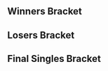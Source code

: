 {{DISPLAYTITLE:NorCal Loves Teams: Singles Bracket}}{{SetGame|melee}}{{tabs static
|name1=Overview
|link1=NorCal Loves Teams
|name2=Singles Pools
|link2=NorCal Loves Teams/Singles Pools
|name3=Singles Bracket
|link3=NorCal Loves Teams/Singles Bracket
|name4=Doubles Bracket
|link4=NorCal Loves Teams/Doubles Bracket
|This=3
}}
==Winners Bracket==
{{Template:32DEWBracketA
|tourneylink=NorCal Loves Teams
|tourneyname=NorCal Loves Teams
|column-width=160

|r1m1p1=Shroomed |r1m1p1flag=us |r1m1p1score=2 |r1m1win=1
|r1m1p2=L |r1m1p2flag=us |r1m1p2score=0
|r1m2p1=Tafokints |r1m2p1flag=us |r1m2p1score=1 |r1m2win=2
|r1m2p2=Ralph |r1m2p2flag=us |r1m2p2score=2
|r1m3p1=Cactuar |r1m3p1flag=us |r1m3p1score=2 |r1m3win=1
|r1m3p2=w33dL0rd840 |r1m3p2flag=us |r1m3p2score=0
|r1m4p1=Darkatma |r1m4p1flag=us |r1m4p1score=0 |r1m4win=2
|r1m4p2=Spark |r1m4p2flag=us |r1m4p2score=2
|r1m5p1=PewPewU |r1m5p1flag=us |r1m5p1score=2 |r1m5win=1
|r1m5p2=Darrell |r1m5p2flag=us |r1m5p2score=0
|r1m6p1=Captain Faceroll |r1m6p1flag=us |r1m6p1score=2 |r1m6win=1
|r1m6p2=Frootloop |r1m6p2flag=us |r1m6p2score=0
|r1m7p1=The Moon |r1m7p1flag=us |r1m7p1score=2 |r1m7win=1
|r1m7p2=Arcadia |r1m7p2flag=us |r1m7p2score=0
|r1m8p1=CDK |r1m8p1flag=us |r1m8p1score=2 |r1m8win=1
|r1m8p2=SilentSpectre |r1m8p2flag=us |r1m8p2score=0

|r1m9p1=S2J |r1m9p1flag=us |r1m9p1score=2 |r1m9win=1
|r1m9p2=Alan |r1m9p2flag=us |r1m9p2score=0
|r1m10p1=HomeMadeWaffles |r1m10p1flag=us |r1m10p1score=2 |r1m10win=1
|r1m10p2=NMW |r1m10p2flag=us |r1m10p2score=1
|r1m11p1=Laudandus  |r1m11p1flag=us |r1m11p1score=2 |r1m11win=1
|r1m11p2=Mikkuz |r1m11p2flag=us |r1m11p2score=1
|r1m12p1=Alex19 |r1m12p1flag=us |r1m12p1score=2 |r1m12win=1
|r1m12p2=Ky |r1m12p2flag=us |r1m12p2score=1
|r1m13p1=Nintendude |r1m13p1flag=us |r1m13p1score=2 |r1m13win=1
|r1m13p2=s0ft |r1m13p2flag=us |r1m13p2score=0
|r1m14p1=Reno |r1m14p1flag=us |r1m14p1score=1 |r1m14win=2
|r1m14p2=Toph |r1m14p2flag=us |r1m14p2score=2
|r1m15p1=HugS |r1m15p1flag=us |r1m15p1score=2 |r1m15win=1
|r1m15p2=Dr. Z |r1m15p2flag=us |r1m15p2score=0
|r1m16p1=Azusa |r1m16p1flag=us |r1m16p1score=2 |r1m16win=1
|r1m16p2=Phil |r1m16p2flag=us |r1m16p2score=0

|r2m1p1=Shroomed |r2m1p1flag=us |r2m1p1score=2 |r2m1win=1
|r2m1p2=Ralph |r2m1p2flag=us |r2m1p2score=0
|r2m2p1=Cactuar |r2m2p1flag=us |r2m2p1score=2 |r2m2win=1
|r2m2p2=Spark |r2m2p2flag=us |r2m2p2score=0
|r2m3p1=PewPewU |r2m3p1flag=us |r2m3p1score=0 |r2m3win=2
|r2m3p2=Captain Faceroll |r2m3p2flag=us |r2m3p2score=2

|r2m4p1=The Moon |r2m4p1flag=us |r2m4p1score=1 |r2m4win=2
|r2m4p2=CDK |r2m4p2flag=us |r2m4p2score=2
|r2m4p1char1=marth |r2m4p2char1=fox |r2m4p1stock1=0 |r2m4p2stock1=2 |r2m4win1=2 |r2m4stage1=Battlefield
|r2m4p1char2=marth |r2m4p2char2=fox |r2m4p1stock2=2 |r2m4p2stock2=0 |r2m4win2=1 |r2m4stage2=Yoshi's Story
|r2m4p1char3=marth |r2m4p2char3=fox |r2m4p1stock3=0 |r2m4p2stock3=2 |r2m4win3=2 |r2m4stage3=Pokémon Stadium
|r2m4details={{BracketMatchDetails|preview=|lrthread=|interview=|recap=|comment=|live=|vod=https://www.youtube.com/watch?v=QMQEgjdhCFQ}}

|r2m5p1=S2J |r2m5p1flag=us |r2m5p1score=2 |r2m5win=1
|r2m5p2=HomeMadeWaffles |r2m5p2flag=us |r2m5p2score=0
|r2m6p1=Laudandus |r2m6p1flag=us |r2m6p1score=2 |r2m6win=1
|r2m6p2=Alex19 |r2m6p2flag=us |r2m6p2score=1
|r2m7p1=Nintendude |r2m7p1flag=us |r2m7p1score=2 |r2m7win=1
|r2m7p2=Toph |r2m7p2flag=us |r2m7p2score=1
|r2m8p1=HugS |r2m8p1flag=us |r2m8p1score=1 |r2m8win=2
|r2m8p2=Azusa |r2m8p2flag=us |r2m8p2score=2

|r3m1p1=Shroomed |r3m1p1flag=us |r3m1p1score=2 |r3m1win=1
|r3m1p2=Cactuar |r3m1p2flag=us |r3m1p2score=0
|r3m2p1=Captain Faceroll |r3m2p1flag=us |r3m2p1score=0 |r3m2win=2
|r3m2p2=CDK |r3m2p2flag=us |r3m2p2score=2

|r3m3p1=S2J |r3m3p1flag=us |r3m3p1score=2 |r3m3win=1
|r3m3p2=Laudandus |r3m3p2flag=us |r3m3p2score=0
|r3m3p1char1=cf |r3m3p2char1=sheik |r3m3p1stock1=2 |r3m3p2stock1=0 |r3m3win1=1 |r3m3stage1=Battlefield
|r3m3p1char2=cf |r3m3p2char2=sheik |r3m3p1stock2=1 |r3m3p2stock2=0 |r3m3win2=1 |r3m3stage2=Final Destination
|r3m3details={{BracketMatchDetails|preview=|lrthread=|interview=|recap=|comment=|live=|vod=https://www.youtube.com/watch?v=vpwPCzctfoo}}

|r3m4p1=Nintendude |r3m4p1flag=us |r3m4p1score=2 |r3m4win=1
|r3m4p2=Azusa |r3m4p2flag=us |r3m4p2score=0
|r3m4p1char1=ic |r3m4p2char1=peach |r3m4p1stock1=2 |r3m4p2stock1=0 |r3m4win1=1 |r3m4stage1=Battlefield
|r3m4p1char2=ic |r3m4p2char2=peach |r3m4p1stock2=1 |r3m4p2stock2=0 |r3m4win2=1 |r3m4stage2=Yoshi's Story
|r3m4details={{BracketMatchDetails|preview=|lrthread=|interview=|recap=|comment=|live=|vod=https://www.youtube.com/watch?v=yZwKeKBcWiY}}

|r4m1p1=Shroomed |r4m1p1flag=us |r4m1p1score=3 |r4m1win=1
|r4m1p2=CDK |r4m1p2flag=us |r4m1p2score=0
|r4m1p1char1=sheik |r4m1p2char1=fox |r4m1p1stock1=1 |r4m1p2stock1=0 |r4m1win1=1 |r4m1stage1=Battlefield
|r4m1p1char2=sheik |r4m1p2char2=fox |r4m1p1stock2=1 |r4m1p2stock2=0 |r4m1win2=1 |r4m1stage2=Dream Land
|r4m1p1char3=sheik |r4m1p2char3=fox |r4m1p1stock3=2 |r4m1p2stock3=0 |r4m1win3=1 |r4m1stage3=Pokémon Stadium
|r4m1date=September 10, 2016
|r4m1finished=
|r4m1details={{BracketMatchDetails|comment=|preview=|lrthread=|vod=https://www.youtube.com/watch?v=lPscZAi7u84|interview=|recap=}}


|r4m2p1=S2J |r4m2p1flag=us |r4m2p1score=3 |r4m2win=1
|r4m2p2=Nintendude |r4m2p2flag=us |r4m2p2score=2
|r4m2p1char1=cf |r4m2p2char1=ic |r4m2p1stock1=0 |r4m2p2stock1=1 |r4m2win1=2 |r4m2stage1=Fountain of Dreams
|r4m2p1char2=cf |r4m2p2char2=ic |r4m2p1stock2=3 |r4m2p2stock2=0 |r4m2win2=1 |r4m2stage2=Battlefield
|r4m2p1char3=cf |r4m2p2char3=ic |r4m2p1stock3=1 |r4m2p2stock3=0 |r4m2win3=1 |r4m2stage3=Final Destination
|r4m2p1char4=cf |r4m2p2char4=ic |r4m2p1stock4=0 |r4m2p2stock4=1 |r4m2win4=2 |r4m2stage4=Final Destination
|r4m2p1char5=cf |r4m2p2char5=ic |r4m2p1stock5=1 |r4m2p2stock5=0 |r4m2win5=1 |r4m2stage5=Pokémon Stadium
|r4m2date=September 10, 2016
|r4m2finished=
|r4m2details={{BracketMatchDetails|comment=|preview=|lrthread=|vod=https://www.youtube.com/watch?v=HbWHWFrPwII|interview=|recap=}}
}}

==Losers Bracket==
{{32DELBracketSmwA
|tourneylink=NorCal Loves Teams
|tourneyname=NorCal Loves Teams
|l1placement=25-32
|l2placement=17-24
|l3placement=13-16
|l4placement=9-12
|l5placement=7-8
|l6placement=5-6
|column-width=160

|l1m1p1=L |l1m1p1flag=us |l1m1p1score=1 |l1m1win=2
|l1m1p2=Tafokints |l1m1p2flag=us |l1m1p2score=2
|l1m2p1=w33dL0rd840 |l1m2p1flag=us |l1m2p1score=0 |l1m2win=2
|l1m2p2=Darkatma |l1m2p2flag=us |l1m2p2score=2
|l1m3p1=Darrell |l1m3p1flag=us |l1m3p1score=2 |l1m3win=1
|l1m3p2=Frootloop |l1m3p2flag=us |l1m3p2score=1
|l1m4p1=Arcadia |l1m4p1flag=us |l1m4p1score=0 |l1m4win=2
|l1m4p2=SilentSpectre |l1m4p2flag=us |l1m4p2score=2
|l1m5p1=Alan |l1m5p1flag=us |l1m5p1score=1 |l1m5win=2
|l1m5p2=NMW |l1m5p2flag=us |l1m5p2score=2
|l1m6p1=Mikkuz |l1m6p1flag=us |l1m6p1score=0 |l1m6win=2
|l1m6p2=Ky |l1m6p2flag=us |l1m6p2score=2
|l1m7p1=s0ft |l1m7p1flag=us |l1m7p1score=2 |l1m7win=1
|l1m7p2=Reno |l1m7p2flag=us |l1m7p2score=0
|l1m8p1=Dr. Z |l1m8p1flag=us |l1m8p1score=0 |l1m8win=2
|l1m8p2=Phil |l1m8p2flag=us |l1m8p2score=2

|l2m1p1=HugS |l2m1p1flag=us |l2m1p1score=2 |l2m1win=1
|l2m1p2=Tafokints |l2m1p2flag=us |l2m1p2score=0
|l2m2p1=Toph |l2m2p1flag=us |l2m2p1score=0 |l2m2win=2
|l2m2p2=Darkatma |l2m2p2flag=us |l2m2p2score=2

|l2m3p1=Alex19 |l2m3p1flag=us |l2m3p1score=0 |l2m3win=2
|l2m3p2=Darrell |l2m3p2flag=us |l2m3p2score=2
|l2m3p1char1=fox |l2m3p2char1=samus |l2m3p1stock1=0 |l2m3p2stock1=2 |l2m3win1=2 |l2m3stage1=Battlefield
|l2m3p1char2=fox |l2m3p2char2=samus |l2m3p1stock2=0 |l2m3p2stock2=2 |l2m3win2=2 |l2m3stage2=Yoshi's Story
|l2m3details={{BracketMatchDetails|preview=|lrthread=|interview=|recap=|comment=|live=|vod=https://www.youtube.com/watch?v=XSsGXmv9WpA}}

|l2m4p1=HomeMadeWaffles |l2m4p1flag=us |l2m4p1score=2 |l2m4win=1
|l2m4p2=SilentSpectre |l2m4p2flag=us |l2m4p2score=1
|l2m5p1=The Moon |l2m5p1flag=us |l2m5p1score=2 |l2m5win=1
|l2m5p2=NMW |l2m5p2flag=us |l2m5p2score=0
|l2m6p1=PewPewU |l2m6p1flag=us |l2m6p1score=2 |l2m6win=1
|l2m6p2=Ky |l2m6p2flag=us |l2m6p2score=0
|l2m7p1=Spark |l2m7p1flag=us |l2m7p1score=1 |l2m7win=2
|l2m7p2=s0ft |l2m7p2flag=us |l2m7p2score=2
|l2m8p1=Ralph |l2m8p1flag=us |l2m8p1score=2 |l2m8win=1
|l2m8p2=Phil |l2m8p2flag=us |l2m8p2score=0

|l3m1p1=HugS |l3m1p1flag=us |l3m1p1score=2 |l3m1win=1
|l3m1p2=Darkatma |l3m1p2flag=us |l3m1p2score=0
|l3m2p1=Darrell |l3m2p1flag=us |l3m2p1score=1 |l3m2win=2
|l3m2p2=HomeMadeWaffles |l3m2p2flag=us |l3m2p2score=2

|l3m3p1=The Moon |l3m3p1flag=us |l3m3p1score=2 |l3m3win=1
|l3m3p2=PewPewU |l3m3p2flag=us |l3m3p2score=0
|l3m3p1char1=marth |l3m3p2char1=marth |l3m3p1stock1=1 |l3m3p2stock1=0 |l3m3win1=1 |l3m3stage1=Battlefield
|l3m3p1char2=marth |l3m3p2char2=marth |l3m3p1stock2=1 |l3m3p2stock2=0 |l3m3win2=1 |l3m3stage2=Yoshi's Story
|l3m3details={{BracketMatchDetails|preview=|lrthread=|interview=|recap=|comment=|live=|vod=https://www.youtube.com/watch?v=xJllAky4EAI}}

|l3m4p1=s0ft |l3m4p1flag=us |l3m4p1score=2 |l3m4win=1
|l3m4p2=Ralph |l3m4p2flag=us |l3m4p2score=0

|l4m1p1=Captain Faceroll |l4m1p1flag=us |l4m1p1score=2 |l4m1win=1
|l4m1p2=HugS |l4m1p2flag=us |l4m1p2score=1

|l4m2p1=Cactuar |l4m2p1flag=us |l4m2p1score=1
|l4m2p2=HomeMadeWaffles |l4m2p2flag=us |l4m2p2score=2
|l4m2win=2
|l4m2p1char1=fox |l4m2p2char1=falco |l4m2p1stock1=1 |l4m2p2stock1=0 |l4m2win1=1 |l4m2stage1=Battlefield
|l4m2p1char2=fox |l4m2p2char2=falco |l4m2p1stock2=0 |l4m2p2stock2=2 |l4m2win2=2 |l4m2stage2=Yoshi's Story
|l4m2p1char3=fox |l4m2p2char3=falco |l4m2p1stock3=0 |l4m2p2stock3=1 |l4m2win3=2 |l4m2stage3=Fountain of Dreams
|l4m2date=September 10, 2016
|l4m2finished=
|l4m2details={{BracketMatchDetails|comment=|preview=|lrthread=|vod=https://www.youtube.com/watch?v=3miEWB7keQY|interview=|recap=}}

|l4m3p1=Azusa |l4m3p1flag=us |l4m3p1score=2 |l4m3win=1
|l4m3p2=The Moon |l4m3p2flag=us |l4m3p2score=1
|l4m4p1=Laudandus |l4m4p1flag=us |l4m4p1score=2 |l4m4win=1
|l4m4p2=s0ft |l4m4p2flag=us |l4m4p2score=0

|l5m1p1=Captain Faceroll |l5m1p1flag=us |l5m1p1score=3 |l5m1win=1
|l5m1p2=HomeMadeWaffles |l5m1p2flag=us |l5m1p2score=0
|l5m2p1=Azusa |l5m2p1flag=us |l5m2p1score=2 |l5m2win=2
|l5m2p2=Laudandus |l5m2p2flag=us |l5m2p2score=3

|l6m1p1=Nintendude |l6m1p1flag=us |l6m1p1score=3 
|l6m1p2=Captain Faceroll |l6m1p2flag=us |l6m1p2score=0
|l6m1win=1
|l6m1p1char1= |l6m1p2char1= |l6m1p1stock1= |l6m1p2stock1= |l6m1win1= |l6m1stage1=
|l6m1p1char2= |l6m1p2char2= |l6m1p1stock2= |l6m1p2stock2= |l6m1win2= |l6m1stage2=
|l6m1p1char3= |l6m1p2char3= |l6m1p1stock3= |l6m1p2stock3= |l6m1win3= |l6m1stage3=
|l6m1p1char4= |l6m1p2char4= |l6m1p1stock4= |l6m1p2stock4= |l6m1win4= |l6m1stage4=
|l6m1p1char5= |l6m1p2char5= |l6m1p1stock5= |l6m1p2stock5= |l6m1win5= |l6m1stage5=
|l6m1date=
|l6m1finished=
|l6m1details={{BracketMatchDetails|comment=|preview=|lrthread=|vod=|interview=|recap=}}

|l6m2p1=CDK |l6m2p1flag=us |l6m2p1score=3
|l6m2p2=Laudandus |l6m2p2flag=us |l6m2p2score=1
|l6m2win=1
|l6m2p1char1=fox |l6m2p2char1=sheik |l6m2p1stock1=1 |l6m2p2stock1=0 |l6m2win1=1 |l6m2stage1=Yoshi's Story
|l6m2p1char2=fox |l6m2p2char2=sheik |l6m2p1stock2=0 |l6m2p2stock2=1 |l6m2win2=2 |l6m2stage2=Battlefield
|l6m2p1char3=fox |l6m2p2char3=sheik |l6m2p1stock3=2 |l6m2p2stock3=0 |l6m2win3=1 |l6m2stage3=Final Destination
|l6m2p1char4=fox |l6m2p2char4=sheik |l6m2p1stock4=1 |l6m2p2stock4=0 |l6m2win4=1 |l6m2stage4=Dream Land
|l6m2date=September 10, 2016
|l6m2finished=
|l6m2details={{BracketMatchDetails|comment=|preview=|lrthread=|vod=https://www.youtube.com/watch?v=4ls2E8bYZM4|interview=|recap=}}
}}
<onlyinclude>
==Final Singles Bracket==
{{DEFinalSmwBracket
|tourneylink=NorCal Loves Teams
|tourneyname=NorCal Loves Teams
|l1placement=4
|r2placement=3
|r3loserplacement=2
|r3winnerplacement=1
|column-width=180
|export_score=true

<!-- FROM WINNERS -->
|r1m1p1=Shroomed |r1m1p1flag=us |r1m1p1score=3
|r1m1p2=S2J |r1m1p2flag=us |r1m1p2score=0
|r1m1win=1
|r1m1p1char1=sheik |r1m1p1stock1=1 |r1m1p2char1=cf |r1m1p2stock1=0 |r1m1win1=1 |r1m1stage1=Battlefield 
|r1m1p1char2=sheik |r1m1p1stock2=1 |r1m1p2char2=cf |r1m1p2stock2=0 |r1m1win2=1 |r1m1stage2=Pokémon Stadium
|r1m1p1char3=sheik |r1m1p1stock3=2 |r1m1p2char3=cf |r1m1p2stock3=0 |r1m1win3=1 |r1m1stage3=Pokémon Stadium
|r1m1date=September 10, 2016
|r1m1finished=
|r1m1details={{BracketMatchDetails
|vod=https://www.youtube.com/watch?v=ij0tAF0nUrA
|preview= 
|lrthread=
|interview=
|recap=
|comment=
|live=
}}

<!-- FROM LOSERS -->
|l1m1p1=Nintendude |l1m1p1flag=us |l1m1p1score=3
|l1m1p2=CDK |l1m1p2flag=us |l1m1p2score=0
|l1m1win=1
|l1m1p1char1=ic |l1m1p1stock1=1 |l1m1p2char1=fox |l1m1p2stock1=0 |l1m1win1=1 |l1m1stage1=Dream Land
|l1m1p1char2=ic |l1m1p1stock2=1 |l1m1p2char2=fox |l1m1p2stock2=0 |l1m1win2=1 |l1m1stage2=Pokémon Stadium
|l1m1p1char3=ic |l1m1p1stock3=1 |l1m1p2char3=fox |l1m1p2stock3=0 |l1m1win3=1 |l1m1stage3=Battlefield
|l1m1date=September 10, 2016
|l1m1finished=
|l1m1details={{BracketMatchDetails
|vod=https://www.youtube.com/watch?v=8L4pxhMgFog
|preview= 
|lrthread=
|interview=
|recap=
|comment=
|live=
}}

<!-- LOSERS FINALS -->
|r2m1p1=S2J |r2m1p1flag=us |r2m1p1score=3
|r2m1p2=Nintendude |r2m1p2flag=us |r2m1p2score=0
|r2m1win=1
|r2m1p1char1=cf |r2m1p1stock1=1 |r2m1p2char1=ic |r2m1p2stock1=0 |r2m1win1=1 |r2m1stage1=Yoshi's Story
|r2m1p1char2=cf |r2m1p1stock2=1 |r2m1p2char2=ic |r2m1p2stock2=0 |r2m1win2=1 |r2m1stage2=Fountain of Dreams
|r2m1p1char3=cf |r2m1p1stock3=3 |r2m1p2char3=ic |r2m1p2stock3=0 |r2m1win3=1 |r2m1stage3=Final Destination
|r2m1date=September 10, 2016
|r2m1finished=
|r2m1details={{BracketMatchDetails
|vod=https://www.youtube.com/watch?v=dCbgD6lun_4
|preview= 
|lrthread=
|interview=
|recap=
|comment=
|live=
}}

<!-- GRAND FINALS -->
|r3m1p1=Shroomed |r3m1p1flag=us |r3m1p1score=3
|r3m1p2=S2J |r3m1p2flag=us |r3m1p2score=1
|r3m1win=1
|r3m1p1char1=sheik |r3m1p1stock1=1 |r3m1p2char1=cf |r3m1p2stock1=0 |r3m1win1=1 |r3m1stage1=Battlefield
|r3m1p1char2=sheik |r3m1p1stock2=2 |r3m1p2char2=cf |r3m1p2stock2=0 |r3m1win2=1 |r3m1stage2=Dream Land
|r3m1p1char3=sheik |r3m1p1stock3=0 |r3m1p2char3=cf |r3m1p2stock3=1 |r3m1win3=2 |r3m1stage3=Battlefield
|r3m1p1char4=sheik |r3m1p1stock4=1 |r3m1p2char4=cf |r3m1p2stock4=0 |r3m1win4=1 |r3m1stage4=Yoshi's Story
|r3m1date=
|r3m1finished=
|r3m1details={{BracketMatchDetails
|vod=https://www.youtube.com/watch?v=qmLBXCRJcDg
|preview= 
|lrthread=
|interview=
|recap=
|comment=
|live=
}}
}}
</onlyinclude>
